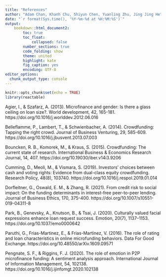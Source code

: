 ```yaml
---
title: "References"
author: "Adam Chan, Khanh Chu, Shiyun Chen, Yuanling Zhu, Jing Jing He"
date: "`r format(Sys.time(), '%Y-%m-%d at %H:%M:%S')`"
output: 
    bookdown::html_document2:
        toc: true
        toc_float: 
            collapsed: false
        number_sections: true
        code_folding: show
        theme: united
        highlight: kate
        fig_caption: yes
        encoding: UTF-8
editor_options: 
  chunk_output_type: console
---
```


```r
knitr::opts_chunk$set(echo = TRUE)
library(reactable)
```

Agier, I., & Szafarz, A. (2013). Microfinance and gender: Is there a glass ceiling on loan size?. World development, 42, 165-181.   https://doi.org/10.1016/j.worlddev.2012.06.016

Belleflamme, P., Lambert, T., & Schwienbacher, A. (2014). Crowdfunding: Tapping the right crowd. Journal of Business Venturing, 29, 585-609. https://doi.org/10.1016/j.jbusvent.2013.07.003

Bouncken, R. B., Komorek, M., & Kraus, S. (2015). Crowdfunding: The current state of research. International Business & Economics Research Journal, 14, 407. https://doi.org/10.19030/iber.v14i3.9206

Cumming, D., Meoli, M., & Vismara, S. (2019). Investors’ choices between cash and voting rights: Evidence from dual-class equity crowdfunding. Research Policy, 48(8), 103740. https://doi.org/10.1016/j.respol.2019.01.014

Dorfleitner, G., Oswald, E. M., & Zhang, R. (2021). From credit risk to social impact: On the funding determinants in interest-free peer-to-peer lending. Journal of Business Ethics, 170, 375-400. https://doi.org/10.1007/s10551-019-04311-8 

Park, B., Genevsky, A., Knutson, B., & Tsai, J. (2020). Culturally valued facial expressions enhance loan request success. Emotion, 20(7), 1137–1153. https://doi.org/10.1037/emo0000642

Paruthi, G., Frias-Martinez, E., & Frias-Martinez, V. (2016). The role of rating and loan characteristics in online microfunding behaviors. Data For Good Exchange.  https://doi.org/10.48550/arXiv.1609.09571

Pengnate, S. F., & Riggins, F. J. (2020). The role of emotion in P2P microfinance funding: A sentiment analysis approach. International Journal of Information Management, 54, 102138. https://doi.org/10.1016/j.ijinfomgt.2020.102138 
